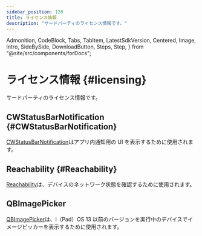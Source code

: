 ```yaml
---
sidebar_position: 120
title: ライセンス情報
description: "サードパーティのライセンス情報です。"
---
```


  Admonition,
  CodeBlock,
  Tabs,
  TabItem,
  LatestSdkVersion,
  Centered,
  Image,
  Intro,
  SideBySide,
  DownloadButton,
  Steps,
  Step,
} from "@site/src/components/forDocs";

# ライセンス情報 {#licensing}

<Intro>

サードパーティのライセンス情報です。

</Intro>

## CWStatusBarNotification {#CWStatusBarNotification}

[CWStatusBarNotification](https://github.com/cezarywojcik/CWStatusBarNotification)はアプリ内通知用の UI を表示するために使用されます。

## Reachability {#Reachability}

[Reachability](https://github.com/tonymillion/Reachability)は、デバイスのネットワーク状態を確認するために使用されます。

## QBImagePicker

[QBImagePicker](https://github.com/nek023/QBImagePicker)は、i（Pad）OS 13 以前のバージョンを実行中のデバイスでイメージピッカーを表示するために使用されます。

